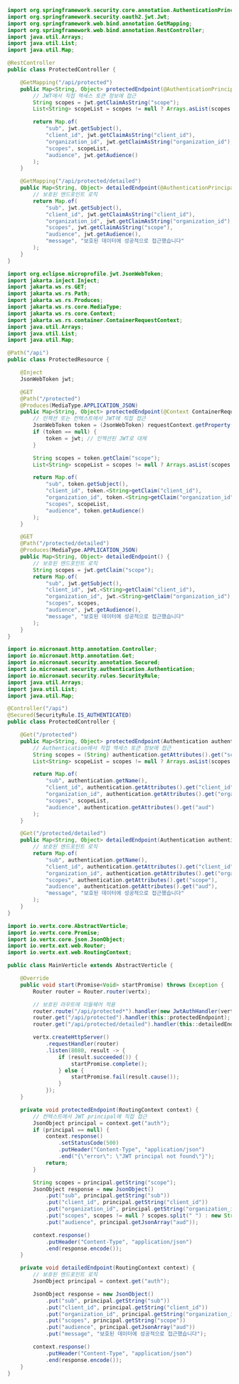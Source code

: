 
<Tabs groupId="api-framework">
  <TabItem value="spring-boot" label="Spring Boot">

```java title="ProtectedController.java"
import org.springframework.security.core.annotation.AuthenticationPrincipal;
import org.springframework.security.oauth2.jwt.Jwt;
import org.springframework.web.bind.annotation.GetMapping;
import org.springframework.web.bind.annotation.RestController;
import java.util.Arrays;
import java.util.List;
import java.util.Map;

@RestController
public class ProtectedController {

    @GetMapping("/api/protected")
    public Map<String, Object> protectedEndpoint(@AuthenticationPrincipal Jwt jwt) {
        // JWT에서 직접 액세스 토큰 정보에 접근
        String scopes = jwt.getClaimAsString("scope");
        List<String> scopeList = scopes != null ? Arrays.asList(scopes.split(" ")) : List.of();

        return Map.of(
            "sub", jwt.getSubject(),
            "client_id", jwt.getClaimAsString("client_id"),
            "organization_id", jwt.getClaimAsString("organization_id"),
            "scopes", scopeList,
            "audience", jwt.getAudience()
        );
    }

    @GetMapping("/api/protected/detailed")
    public Map<String, Object> detailedEndpoint(@AuthenticationPrincipal Jwt jwt) {
        // 보호된 엔드포인트 로직
        return Map.of(
            "sub", jwt.getSubject(),
            "client_id", jwt.getClaimAsString("client_id"),
            "organization_id", jwt.getClaimAsString("organization_id"),
            "scopes", jwt.getClaimAsString("scope"),
            "audience", jwt.getAudience(),
            "message", "보호된 데이터에 성공적으로 접근했습니다"
        );
    }
}
```

  </TabItem>
  <TabItem value="quarkus" label="Quarkus">

```java title="ProtectedResource.java"
import org.eclipse.microprofile.jwt.JsonWebToken;
import jakarta.inject.Inject;
import jakarta.ws.rs.GET;
import jakarta.ws.rs.Path;
import jakarta.ws.rs.Produces;
import jakarta.ws.rs.core.MediaType;
import jakarta.ws.rs.core.Context;
import jakarta.ws.rs.container.ContainerRequestContext;
import java.util.Arrays;
import java.util.List;
import java.util.Map;

@Path("/api")
public class ProtectedResource {

    @Inject
    JsonWebToken jwt;

    @GET
    @Path("/protected")
    @Produces(MediaType.APPLICATION_JSON)
    public Map<String, Object> protectedEndpoint(@Context ContainerRequestContext requestContext) {
        // 인젝션 또는 컨텍스트에서 JWT에 직접 접근
        JsonWebToken token = (JsonWebToken) requestContext.getProperty("auth");
        if (token == null) {
            token = jwt; // 인젝션된 JWT로 대체
        }

        String scopes = token.getClaim("scope");
        List<String> scopeList = scopes != null ? Arrays.asList(scopes.split(" ")) : List.of();

        return Map.of(
            "sub", token.getSubject(),
            "client_id", token.<String>getClaim("client_id"),
            "organization_id", token.<String>getClaim("organization_id"),
            "scopes", scopeList,
            "audience", token.getAudience()
        );
    }

    @GET
    @Path("/protected/detailed")
    @Produces(MediaType.APPLICATION_JSON)
    public Map<String, Object> detailedEndpoint() {
        // 보호된 엔드포인트 로직
        String scopes = jwt.getClaim("scope");
        return Map.of(
            "sub", jwt.getSubject(),
            "client_id", jwt.<String>getClaim("client_id"),
            "organization_id", jwt.<String>getClaim("organization_id"),
            "scopes", scopes,
            "audience", jwt.getAudience(),
            "message", "보호된 데이터에 성공적으로 접근했습니다"
        );
    }
}
```

  </TabItem>
  <TabItem value="micronaut" label="Micronaut">

```java title="ProtectedController.java"
import io.micronaut.http.annotation.Controller;
import io.micronaut.http.annotation.Get;
import io.micronaut.security.annotation.Secured;
import io.micronaut.security.authentication.Authentication;
import io.micronaut.security.rules.SecurityRule;
import java.util.Arrays;
import java.util.List;
import java.util.Map;

@Controller("/api")
@Secured(SecurityRule.IS_AUTHENTICATED)
public class ProtectedController {

    @Get("/protected")
    public Map<String, Object> protectedEndpoint(Authentication authentication) {
        // Authentication에서 직접 액세스 토큰 정보에 접근
        String scopes = (String) authentication.getAttributes().get("scope");
        List<String> scopeList = scopes != null ? Arrays.asList(scopes.split(" ")) : List.of();

        return Map.of(
            "sub", authentication.getName(),
            "client_id", authentication.getAttributes().get("client_id"),
            "organization_id", authentication.getAttributes().get("organization_id"),
            "scopes", scopeList,
            "audience", authentication.getAttributes().get("aud")
        );
    }

    @Get("/protected/detailed")
    public Map<String, Object> detailedEndpoint(Authentication authentication) {
        // 보호된 엔드포인트 로직
        return Map.of(
            "sub", authentication.getName(),
            "client_id", authentication.getAttributes().get("client_id"),
            "organization_id", authentication.getAttributes().get("organization_id"),
            "scopes", authentication.getAttributes().get("scope"),
            "audience", authentication.getAttributes().get("aud"),
            "message", "보호된 데이터에 성공적으로 접근했습니다"
        );
    }
}
```

  </TabItem>
  <TabItem value="vertx-web" label="Vert.x Web">

```java title="MainVerticle.java"
import io.vertx.core.AbstractVerticle;
import io.vertx.core.Promise;
import io.vertx.core.json.JsonObject;
import io.vertx.ext.web.Router;
import io.vertx.ext.web.RoutingContext;

public class MainVerticle extends AbstractVerticle {

    @Override
    public void start(Promise<Void> startPromise) throws Exception {
        Router router = Router.router(vertx);

        // 보호된 라우트에 미들웨어 적용
        router.route("/api/protected*").handler(new JwtAuthHandler(vertx));
        router.get("/api/protected").handler(this::protectedEndpoint);
        router.get("/api/protected/detailed").handler(this::detailedEndpoint);

        vertx.createHttpServer()
            .requestHandler(router)
            .listen(8080, result -> {
                if (result.succeeded()) {
                    startPromise.complete();
                } else {
                    startPromise.fail(result.cause());
                }
            });
    }

    private void protectedEndpoint(RoutingContext context) {
        // 컨텍스트에서 JWT principal에 직접 접근
        JsonObject principal = context.get("auth");
        if (principal == null) {
            context.response()
                .setStatusCode(500)
                .putHeader("Content-Type", "application/json")
                .end("{\"error\": \"JWT principal not found\"}");
            return;
        }

        String scopes = principal.getString("scope");
        JsonObject response = new JsonObject()
            .put("sub", principal.getString("sub"))
            .put("client_id", principal.getString("client_id"))
            .put("organization_id", principal.getString("organization_id"))
            .put("scopes", scopes != null ? scopes.split(" ") : new String[0])
            .put("audience", principal.getJsonArray("aud"));

        context.response()
            .putHeader("Content-Type", "application/json")
            .end(response.encode());
    }

    private void detailedEndpoint(RoutingContext context) {
        // 보호된 엔드포인트 로직
        JsonObject principal = context.get("auth");

        JsonObject response = new JsonObject()
            .put("sub", principal.getString("sub"))
            .put("client_id", principal.getString("client_id"))
            .put("organization_id", principal.getString("organization_id"))
            .put("scopes", principal.getString("scope"))
            .put("audience", principal.getJsonArray("aud"))
            .put("message", "보호된 데이터에 성공적으로 접근했습니다");

        context.response()
            .putHeader("Content-Type", "application/json")
            .end(response.encode());
    }
}
```

  </TabItem>
</Tabs>
